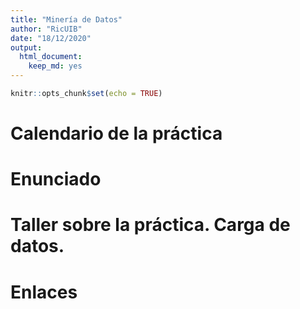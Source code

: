---
title: "Minería de Datos"
author: "RicUIB"
date: "18/12/2020"
output: 
  html_document: 
    keep_md: yes
---

```{r setup, include=FALSE}
knitr::opts_chunk$set(echo = TRUE)
```



# Calendario de la práctica

# Enunciado

# Taller sobre la práctica. Carga de datos. 

# Enlaces

